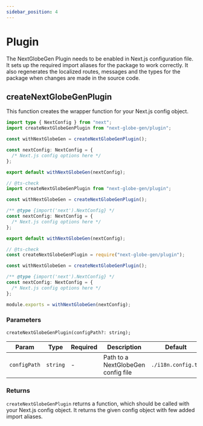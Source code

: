 ```yaml
---
sidebar_position: 4
---
```



# Plugin

The NextGlobeGen Plugin needs to be enabled in Next.js configuration file. It sets up the required import aliases for the package to work correctly. It also regenerates the localized routes, messages and the types for the package when changes are made in the source code.

## createNextGlobeGenPlugin

This function creates the wrapper function for your Next.js config object.

<Tabs>
<TabItem value="next.config.ts">

```ts
import type { NextConfig } from "next";
import createNextGlobeGenPlugin from "next-globe-gen/plugin";

const withNextGlobeGen = createNextGlobeGenPlugin();

const nextConfig: NextConfig = {
  /* Next.js config options here */
};

export default withNextGlobeGen(nextConfig);
```

</TabItem>
<TabItem value="next.config.mjs">

```ts
// @ts-check
import createNextGlobeGenPlugin from "next-globe-gen/plugin";

const withNextGlobeGen = createNextGlobeGenPlugin();

/** @type {import('next').NextConfig} */
const nextConfig: NextConfig = {
  /* Next.js config options here */
};

export default withNextGlobeGen(nextConfig);
```

</TabItem>
<TabItem value="next.config.js">

```ts
// @ts-check
const createNextGlobeGenPlugin = require("next-globe-gen/plugin");

const withNextGlobeGen = createNextGlobeGenPlugin();

/** @type {import('next').NextConfig} */
const nextConfig: NextConfig = {
  /* Next.js config options here */
};

module.exports = withNextGlobeGen(nextConfig);
```

</TabItem>
</Tabs>

### Parameters

```tsx
createNextGlobeGenPlugin(configPath?: string);
```

| Param        | Type     | Required | Description                        | Default            |
| ------------ | -------- | -------- | ---------------------------------- | ------------------ |
| `configPath` | `string` | -        | Path to a NextGlobeGen config file | `./i18n.config.ts` |

### Returns

`createNextGlobeGenPlugin` returns a function, which should be called with your Next.js config object. It returns the given config object with few added import aliases.
